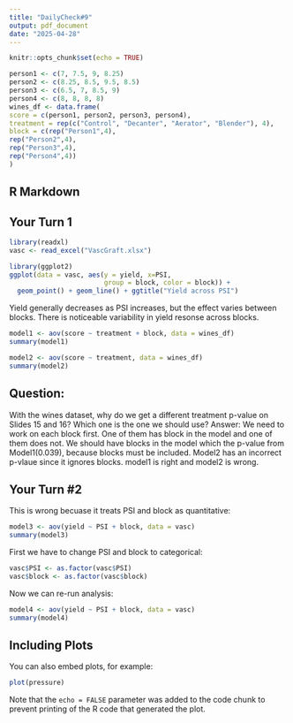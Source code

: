```yaml
---
title: "DailyCheck#9"
output: pdf_document
date: "2025-04-28"
---
```


```r
knitr::opts_chunk$set(echo = TRUE)
```

```r
person1 <- c(7, 7.5, 9, 8.25)
person2 <- c(8.25, 8.5, 9.5, 8.5)
person3 <- c(6.5, 7, 8.5, 9)
person4 <- c(8, 8, 8, 8)
wines_df <- data.frame(
score = c(person1, person2, person3, person4),
treatment = rep(c("Control", "Decanter", "Aerator", "Blender"), 4),
block = c(rep("Person1",4),
rep("Person2",4),
rep("Person3",4),
rep("Person4",4))
)
```
## R Markdown
## Your Turn 1
```r
library(readxl)
vasc <- read_excel("VascGraft.xlsx")

library(ggplot2)
ggplot(data = vasc, aes(y = yield, x=PSI, 
                        group = block, color = block)) +
  geom_point() + geom_line() + ggtitle("Yield across PSI")
```
Yield generally decreases as PSI increases, but the effect varies between blocks. There is noticeable variability in yield resonse across blocks. 

```r
model1 <- aov(score ~ treatment + block, data = wines_df)
summary(model1)

model2 <- aov(score ~ treatment, data = wines_df)
summary(model2)
```
## Question:
With the wines dataset, why do we get a different treatment p-value on Slides 15 and 16? Which one is the one we should use?
Answer:
We need to work on each block first.
One of them has block in the model and one of them does not.
We should have blocks in the model which the p-value from Model1(0.039), because blocks must be included. Model2 has an incorrect p-vlaue since it ignores blocks.
model1 is right and model2 is wrong.

## Your Turn #2
This is wrong becuase it treats PSI and block as quantitative:
```r
model3 <- aov(yield ~ PSI + block, data = vasc)
summary(model3)
```

First we have to change PSI and block to categorical:
```r
vasc$PSI <- as.factor(vasc$PSI)
vasc$block <- as.factor(vasc$block)
```

Now we can re-run analysis:
```r
model4 <- aov(yield ~ PSI + block, data = vasc)
summary(model4)
```

## Including Plots
You can also embed plots, for example:

```r
plot(pressure)
```

Note that the `echo = FALSE` parameter was added to the code chunk to prevent printing of the R code that generated the plot.
